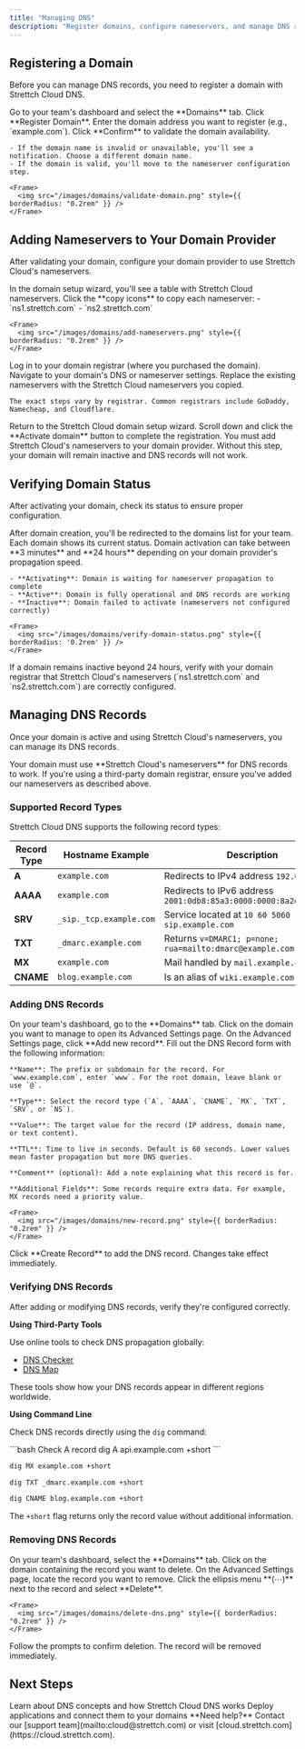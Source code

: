 ```yaml
---
title: "Managing DNS"
description: "Register domains, configure nameservers, and manage DNS records on Strettch Cloud."
---
```


## Registering a Domain

Before you can manage DNS records, you need to register a domain with Strettch Cloud DNS.

<Steps>
  <Step title="Navigate to Domains">
    Go to your team's dashboard and select the **Domains** tab.
  </Step>

  <Step title="Register Domain">
    Click **Register Domain**. Enter the domain address you want to register (e.g., `example.com`).
  </Step>

  <Step title="Validate Domain">
    Click **Confirm** to validate the domain availability.

    - If the domain name is invalid or unavailable, you'll see a notification. Choose a different domain name.
    - If the domain is valid, you'll move to the nameserver configuration step.

    <Frame>
      <img src="/images/domains/validate-domain.png" style={{ borderRadius: "0.2rem" }} />
    </Frame>
  </Step>
</Steps>

## Adding Nameservers to Your Domain Provider

After validating your domain, configure your domain provider to use Strettch Cloud's nameservers.

<Steps>
  <Step title="Copy Nameservers">
    In the domain setup wizard, you'll see a table with Strettch Cloud nameservers. Click the **copy icons** to copy each nameserver:
    - `ns1.strettch.com`
    - `ns2.strettch.com`

    <Frame>
      <img src="/images/domains/add-nameservers.png" style={{ borderRadius: "0.2rem" }} />
    </Frame>
  </Step>

  <Step title="Update Domain Provider">
    Log in to your domain registrar (where you purchased the domain). Navigate to your domain's DNS or nameserver settings. Replace the existing nameservers with the Strettch Cloud nameservers you copied.

    The exact steps vary by registrar. Common registrars include GoDaddy, Namecheap, and Cloudflare.
  </Step>

  <Step title="Activate Domain">
    Return to the Strettch Cloud domain setup wizard. Scroll down and click the **Activate domain** button to complete the registration.
  </Step>
</Steps>

<Warning>
  You must add Strettch Cloud's nameservers to your domain provider. Without this step, your domain will remain inactive and DNS records will not work.
</Warning>

## Verifying Domain Status

After activating your domain, check its status to ensure proper configuration.

<Steps>
  <Step title="View Domain List">
    After domain creation, you'll be redirected to the domains list for your team. Each domain shows its current status.
  </Step>

  <Step title="Understand Status Indicators">
    Domain activation can take between **3 minutes** and **24 hours** depending on your domain provider's propagation speed.

    - **Activating**: Domain is waiting for nameserver propagation to complete
    - **Active**: Domain is fully operational and DNS records are working
    - **Inactive**: Domain failed to activate (nameservers not configured correctly)

    <Frame>
      <img src="/images/domains/verify-domain-status.png" style={{ borderRadius: '0.2rem' }} />
    </Frame>
  </Step>
</Steps>

<Warning>
  If a domain remains inactive beyond 24 hours, verify with your domain registrar that Strettch Cloud's nameservers (`ns1.strettch.com` and `ns2.strettch.com`) are correctly configured.
</Warning>

## Managing DNS Records

Once your domain is active and using Strettch Cloud's nameservers, you can manage its DNS records.

<Warning>
  Your domain must use **Strettch Cloud's nameservers** for DNS records to work. If you're using a third-party domain registrar, ensure you've added our nameservers as described above.
</Warning>

### Supported Record Types

Strettch Cloud DNS supports the following record types:

| Record Type | Hostname Example | Description |
| ----------- | ---------------- | ----------- |
| **A** | `example.com` | Redirects to IPv4 address `192.0.2.1` |
| **AAAA** | `example.com` | Redirects to IPv6 address `2001:0db8:85a3:0000:0000:8a2e:0370:733` |
| **SRV** | `_sip._tcp.example.com` | Service located at `10 60 5060 sip.example.com` |
| **TXT** | `_dmarc.example.com` | Returns `v=DMARC1; p=none; rua=mailto:dmarc@example.com` |
| **MX** | `example.com` | Mail handled by `mail.example.com` |
| **CNAME** | `blog.example.com` | Is an alias of `wiki.example.com` |

### Adding DNS Records

<Steps>
  <Step title="Select Domain">
    On your team's dashboard, go to the **Domains** tab. Click on the domain you want to manage to open its Advanced Settings page.
  </Step>

  <Step title="Create Record">
    On the Advanced Settings page, click **Add new record**. Fill out the DNS Record form with the following information:

    **Name**: The prefix or subdomain for the record. For `www.example.com`, enter `www`. For the root domain, leave blank or use `@`.

    **Type**: Select the record type (`A`, `AAAA`, `CNAME`, `MX`, `TXT`, `SRV`, or `NS`).

    **Value**: The target value for the record (IP address, domain name, or text content).

    **TTL**: Time to live in seconds. Default is 60 seconds. Lower values mean faster propagation but more DNS queries.

    **Comment** (optional): Add a note explaining what this record is for.

    **Additional Fields**: Some records require extra data. For example, MX records need a priority value.

    <Frame>
      <img src="/images/domains/new-record.png" style={{ borderRadius: "0.2rem" }} />
    </Frame>
  </Step>

  <Step title="Save Record">
    Click **Create Record** to add the DNS record. Changes take effect immediately.
  </Step>
</Steps>

### Verifying DNS Records

After adding or modifying DNS records, verify they're configured correctly.

**Using Third-Party Tools**

Use online tools to check DNS propagation globally:
- [DNS Checker](https://dnschecker.org)
- [DNS Map](https://dnsmap.io)

These tools show how your DNS records appear in different regions worldwide.

**Using Command Line**

Check DNS records directly using the `dig` command:

<CodeGroup>
```bash Check A record
dig A api.example.com +short
```

```bash Check MX record
dig MX example.com +short
```

```bash Check TXT record
dig TXT _dmarc.example.com +short
```

```bash Check CNAME record
dig CNAME blog.example.com +short
```
</CodeGroup>

The `+short` flag returns only the record value without additional information.

### Removing DNS Records

<Steps>
  <Step title="Navigate to Domain">
    On your team's dashboard, select the **Domains** tab. Click on the domain containing the record you want to delete.
  </Step>

  <Step title="Delete Record">
    On the Advanced Settings page, locate the record you want to remove. Click the ellipsis menu **(⋯)** next to the record and select **Delete**.

    <Frame>
      <img src="/images/domains/delete-dns.png" style={{ borderRadius: "0.2rem" }} />
    </Frame>
  </Step>

  <Step title="Confirm Deletion">
    Follow the prompts to confirm deletion. The record will be removed immediately.
  </Step>
</Steps>

## Next Steps

<CardGroup cols={2}>
  <Card title="DNS Overview" icon="book" href="/services/dns/overview">
    Learn about DNS concepts and how Strettch Cloud DNS works
  </Card>
  <Card title="SC Compute" icon="server" href="/services/compute/overview">
    Deploy applications and connect them to your domains
  </Card>
</CardGroup>

<Note>
  **Need help?** Contact our [support team](mailto:cloud@strettch.com) or visit [cloud.strettch.com](https://cloud.strettch.com).
</Note>
